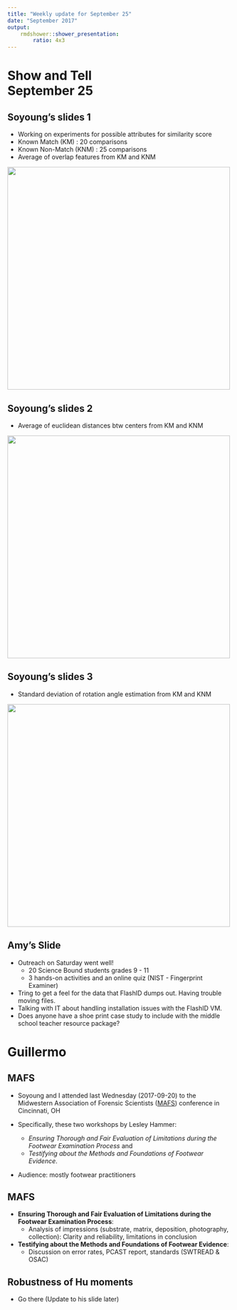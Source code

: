 ```yaml
---
title: "Weekly update for September 25"
date: "September 2017"
output: 
    rmdshower::shower_presentation:
        ratio: 4x3
---
```


# Show and Tell <br> September 25


## Soyoung's slides 1
- Working on experiments for possible attributes for similarity score
- Known Match (KM) : 20 comparisons
- Known Non-Match (KNM) : 25 comparisons
- Average of overlap features from KM and KNM

<img src="images/ave.overlap.png" width=500>

## Soyoung's slides 2
- Average of euclidean distances btw centers from KM and KNM

<img src="images/ave.ecd.png" width=500>

## Soyoung's slides 3
- Standard deviation of rotation angle estimation from KM and KNM

<img src="images/sd.rot.png" width=500>

## Amy's Slide
- Outreach on Saturday went well!
    + 20 Science Bound students grades 9 - 11
    + 3 hands-on activities and an online quiz (NIST - Fingerprint Examiner)
- Tring to get a feel for the data that FlashID dumps out. Having trouble moving files.
- Talking with IT about handling installation issues with the FlashID VM.
- Does anyone have a shoe print case study to include with the middle school teacher resource package?

# Guillermo

## MAFS

- Soyoung and I attended last Wednesday (2017-09-20) to the Midwestern Association of Forensic Scientists ([MAFS](http://www.mafs.net/mafs-2017-fall-meeting-homepage)) conference in Cincinnati, OH

- Specifically, these two workshops by Lesley Hammer:
    + _Ensuring Thorough and Fair Evaluation of Limitations during the Footwear Examination Process_ and 
    + _Testifying about the Methods and Foundations of Footwear Evidence_.

- Audience: mostly footwear practitioners

## MAFS

+ __Ensuring Thorough and Fair Evaluation of Limitations during the Footwear Examination Process__: 
    - Analysis of impressions (substrate, matrix, deposition, photography, collection): Clarity and reliability, limitations in conclusion

+ __Testifying about the Methods and Foundations of Footwear Evidence__:
    - Discussion on error rates, PCAST report, standards (SWTREAD & OSAC)

## Robustness of Hu moments

- Go there (Update to his slide later)

